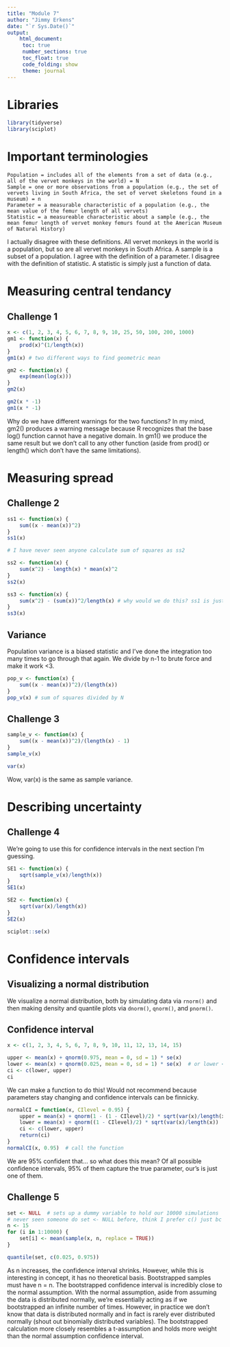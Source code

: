 ```yaml
---
title: "Module 7"
author: "Jimmy Erkens"
date: "`r Sys.Date()`"
output: 
    html_document:
     toc: true
     number_sections: true
     toc_float: true
     code_folding: show
     theme: journal
---
```


# Libraries

```r
library(tidyverse)
library(sciplot)
```

# Important terminologies


    Population = includes all of the elements from a set of data (e.g., all of the vervet monkeys in the world) = N 
    Sample = one or more observations from a population (e.g., the set of vervets living in South Africa, the set of vervet skeletons found in a museum) = n
    Parameter = a measurable characteristic of a population (e.g., the mean value of the femur length of all vervets)
    Statistic = a measureable characteristic about a sample (e.g., the mean femur length of vervet monkey femurs found at the American Museum of Natural History)

I actually disagree with these definitions. All vervet monkeys in the world is a population, but so are all vervet monkeys in South Africa. A sample is a subset of a population. I agree with the definition of a parameter. I disagree with the definition of statistic. A statistic is simply just a function of data. 

# Measuring central tendancy

## Challenge 1

```r
x <- c(1, 2, 3, 4, 5, 6, 7, 8, 9, 10, 25, 50, 100, 200, 1000)
gm1 <- function(x) {
    prod(x)^(1/length(x))
}
gm1(x) # two different ways to find geometric mean

gm2 <- function(x) {
    exp(mean(log(x)))
}
gm2(x)

gm2(x * -1)
gm1(x * -1)
```

Why do we have different warnings for the two functions? In my mind, gm2() produces a warning message because R recognizes that the base log() function cannot have a negative domain. In gm1() we produce the same result but we don't call to any other function (aside from prod() or length() which don't have the same limitations). 

# Measuring spread

## Challenge 2

```r
ss1 <- function(x) {
    sum((x - mean(x))^2)
}
ss1(x)

# I have never seen anyone calculate sum of squares as ss2

ss2 <- function(x) {
    sum(x^2) - length(x) * mean(x)^2
}
ss2(x)

ss3 <- function(x) {
    sum(x^2) - (sum(x))^2/length(x) # why would we do this? ss1 is just preferred imho
}
ss3(x)
```


## Variance

Population variance is a biased statistic and I've done the integration too many times to go through that again. We divide by n-1 to brute force and make it work <3.

```r
pop_v <- function(x) {
    sum((x - mean(x))^2)/(length(x))
}
pop_v(x) # sum of squares divided by N
```

## Challenge 3

```r
sample_v <- function(x) {
    sum((x - mean(x))^2)/(length(x) - 1)
}
sample_v(x)

var(x)
```

Wow, var(x) is the same as sample variance.

# Describing uncertainty

## Challenge 4

We're going to use this for confidence intervals in the next section I'm guessing. 

```r
SE1 <- function(x) {
    sqrt(sample_v(x)/length(x))
}
SE1(x)

SE2 <- function(x) {
    sqrt(var(x)/length(x))
}
SE2(x)

sciplot::se(x)
```

# Confidence intervals

## Visualizing a normal distribution

We visualize a normal distribution, both by simulating data via `rnorm()` and then making density and quantile plots via `dnorm()`, `qnorm()`, and `pnorm()`.

## Confidence interval

```r
x <- c(1, 2, 3, 4, 5, 6, 7, 8, 9, 10, 11, 12, 13, 14, 15)

upper <- mean(x) + qnorm(0.975, mean = 0, sd = 1) * se(x)
lower <- mean(x) + qnorm(0.025, mean = 0, sd = 1) * se(x)  # or lower <- mean(x) - qnorm(0.975)*se(x)
ci <- c(lower, upper)
ci
```

We can make a function to do this! Would not recommend because parameters stay changing and confidence intervals can be finnicky.

```r
normalCI = function(x, CIlevel = 0.95) {
    upper = mean(x) + qnorm(1 - (1 - CIlevel)/2) * sqrt(var(x)/length(x))
    lower = mean(x) + qnorm((1 - CIlevel)/2) * sqrt(var(x)/length(x))
    ci <- c(lower, upper)
    return(ci)
}
normalCI(x, 0.95)  # call the function
```

We are 95% confident that... so what does this mean? Of all possible confidence intervals, 95% of them capture the true parameter, our's is just one of them.

## Challenge 5

```r
set <- NULL  # sets up a dummy variable to hold our 10000 simulations
# never seen someone do set <- NULL before, think I prefer c() just bc it guarantees a vector
n <- 15
for (i in 1:10000) {
    set[i] <- mean(sample(x, n, replace = TRUE))
}

quantile(set, c(0.025, 0.975))
```

As n increases, the confidence interval shrinks. However, while this is interesting in concept, it has no theoretical basis. Bootstrapped samples must have n = n. The bootstrapped confidence interval is incredibly close to the normal assumption. With the normal assumption, aside from assuming the data is distributed normally, we're essentially acting as if we bootstrapped an infinite number of times. However, in practice we don't know that data is distributed normally and in fact is rarely ever distributed normally (shout out binomially distributed variables). The bootstrapped calculation more closely resembles a t-assumption and holds more weight than the normal assumption confidence interval.
